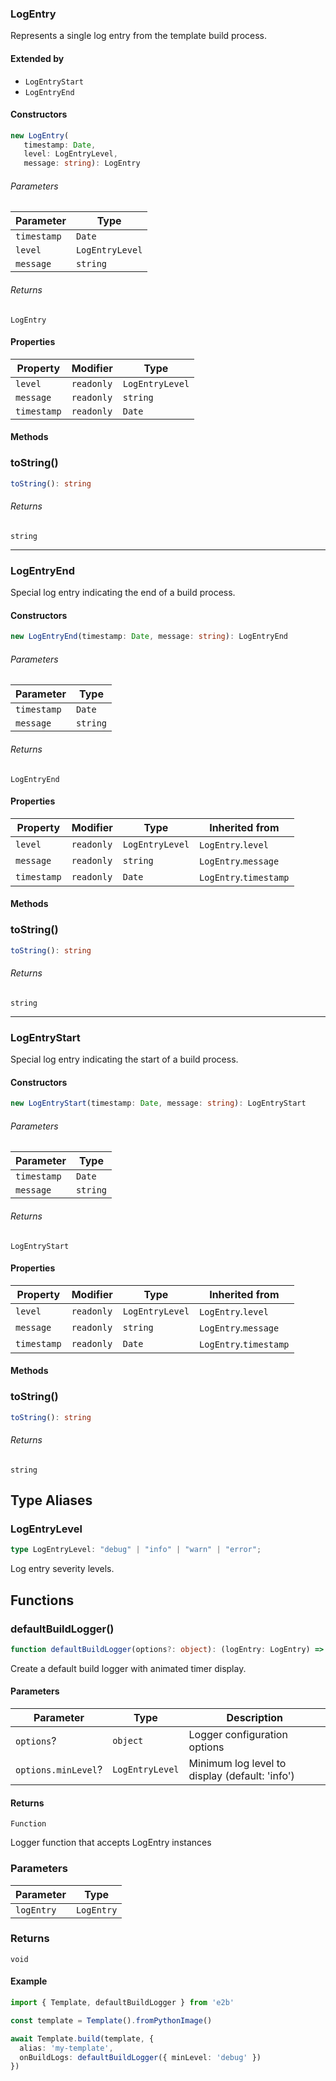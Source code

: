 ### LogEntry

Represents a single log entry from the template build process.

#### Extended by

- `LogEntryStart`
- `LogEntryEnd`

#### Constructors

```ts
new LogEntry(
   timestamp: Date, 
   level: LogEntryLevel, 
   message: string): LogEntry
```

###### Parameters

| Parameter | Type |
| ------ | ------ |
| `timestamp` | `Date` |
| `level` | `LogEntryLevel` |
| `message` | `string` |

###### Returns

`LogEntry`

#### Properties

| Property | Modifier | Type |
| ------ | ------ | ------ |
| `level` | `readonly` | `LogEntryLevel` |
| `message` | `readonly` | `string` |
| `timestamp` | `readonly` | `Date` |

#### Methods

### toString()

```ts
toString(): string
```

###### Returns

`string`

***

### LogEntryEnd

Special log entry indicating the end of a build process.

#### Constructors

```ts
new LogEntryEnd(timestamp: Date, message: string): LogEntryEnd
```

###### Parameters

| Parameter | Type |
| ------ | ------ |
| `timestamp` | `Date` |
| `message` | `string` |

###### Returns

`LogEntryEnd`

#### Properties

| Property | Modifier | Type | Inherited from |
| ------ | ------ | ------ | ------ |
| `level` | `readonly` | `LogEntryLevel` | `LogEntry`.`level` |
| `message` | `readonly` | `string` | `LogEntry`.`message` |
| `timestamp` | `readonly` | `Date` | `LogEntry`.`timestamp` |

#### Methods

### toString()

```ts
toString(): string
```

###### Returns

`string`

***

### LogEntryStart

Special log entry indicating the start of a build process.

#### Constructors

```ts
new LogEntryStart(timestamp: Date, message: string): LogEntryStart
```

###### Parameters

| Parameter | Type |
| ------ | ------ |
| `timestamp` | `Date` |
| `message` | `string` |

###### Returns

`LogEntryStart`

#### Properties

| Property | Modifier | Type | Inherited from |
| ------ | ------ | ------ | ------ |
| `level` | `readonly` | `LogEntryLevel` | `LogEntry`.`level` |
| `message` | `readonly` | `string` | `LogEntry`.`message` |
| `timestamp` | `readonly` | `Date` | `LogEntry`.`timestamp` |

#### Methods

### toString()

```ts
toString(): string
```

###### Returns

`string`

## Type Aliases

### LogEntryLevel

```ts
type LogEntryLevel: "debug" | "info" | "warn" | "error";
```

Log entry severity levels.

## Functions

### defaultBuildLogger()

```ts
function defaultBuildLogger(options?: object): (logEntry: LogEntry) => void
```

Create a default build logger with animated timer display.

#### Parameters

| Parameter | Type | Description |
| ------ | ------ | ------ |
| `options`? | `object` | Logger configuration options |
| `options.minLevel`? | `LogEntryLevel` | Minimum log level to display (default: 'info') |

#### Returns

`Function`

Logger function that accepts LogEntry instances

### Parameters

| Parameter | Type |
| ------ | ------ |
| `logEntry` | `LogEntry` |

### Returns

`void`

#### Example

```ts
import { Template, defaultBuildLogger } from 'e2b'

const template = Template().fromPythonImage()

await Template.build(template, {
  alias: 'my-template',
  onBuildLogs: defaultBuildLogger({ minLevel: 'debug' })
})
```
